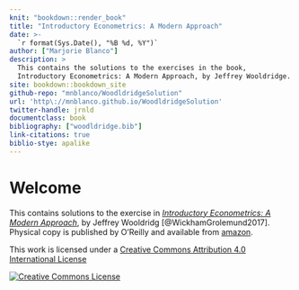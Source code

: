 ```yaml
---
knit: "bookdown::render_book"
title: "Introductory Econometrics: A Modern Approach"
date: >-
  `r format(Sys.Date(), "%B %d, %Y")`
author: ["Marjorie Blanco"]
description: >
  This contains the solutions to the exercises in the book,
  Introductory Econometrics: A Modern Approach, by Jeffrey Wooldridge.
site: bookdown::bookdown_site
github-repo: "mnblanco/WoodldridgeSolution"
url: 'http\://mnblanco.github.io/WoodldridgeSolution'
twitter-handle: jrnld
documentclass: book
bibliography: ["woodldridge.bib"]
link-citations: true
biblio-stye: apalike
---
```


# Welcome {-}

This contains solutions to the exercise in [*Introductory Econometrics: A Modern Approach*](https://www.amazon.com/Introductory-Econometrics-Modern-Approach-Economics), by Jeffrey Wooldridg [@WickhamGrolemund2017].
Physical copy is published by O'Reilly and available from [amazon](https://www.amazon.com/Introductory-Econometrics-Modern-Approach-Economics).

This work is licensed under a <a rel="license" href="http://creativecommons.org/licenses/by/4.0/">Creative Commons Attribution 4.0 International License</a>

<a rel="license" href="http://creativecommons.org/licenses/by/4.0/"><img alt="Creative Commons License" style="border-width:0" src="https://i.creativecommons.org/l/by/4.0/88x31.png" /></a><br />
